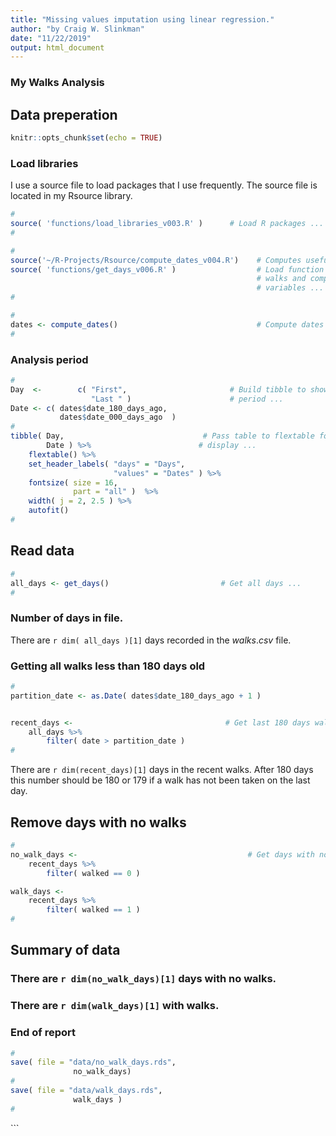 ```yaml
---
title: "Missing values imputation using linear regression."
author: "by Craig W. Slinkman"
date: "11/22/2019"
output: html_document
---
```


### My Walks Analysis 

## Data preperation  

```r
knitr::opts_chunk$set(echo = TRUE)
```

### Load libraries 
I use a source file to load packages that I use frequently.  The source file is
located in my Rsource library.


```r
#
source( 'functions/load_libraries_v003.R' )      # Load R packages ...
#
```

```r
#
source('~/R-Projects/Rsource/compute_dates_v004.R')    # Computes useful dates ...
source( 'functions/get_days_v006.R' )                  # Load function to read ...
                                                       # walks and compute derived
                                                       # variables ...
#
```

```r
#
dates <- compute_dates()                               # Compute dates lilely to be                                                           # frquently used ...
#
```
              
### Analysis period 
 
```r
#
Day  <-        c( "First",                       # Build tibble to show analysis
                  "Last " )                      # period ...
Date <- c( dates$date_180_days_ago,      
           dates$date_000_days_ago  )
#
tibble( Day,                               # Pass table to flextable for
        Date ) %>%                        # display ...
    flextable() %>% 
    set_header_labels( "days" = "Days",
                       "values" = "Dates" ) %>% 
    fontsize( size = 16,
              part = "all" )  %>% 
    width( j = 2, 2.5 ) %>% 
    autofit()
#
```
 
## Read data 

```r
#
all_days <- get_days()                         # Get all days ...
#
```

### Number of days in file.

There are `r dim( all_days )[1]` days recorded in the $walks.csv$ file. 

### Getting all walks less than 180 days old 

```r
#
partition_date <- as.Date( dates$date_180_days_ago + 1 )


recent_days <-                                  # Get last 180 days walks ...
    all_days %>% 
        filter( date > partition_date ) 
#               
```

There are `r dim(recent_days)[1]` days in the recent walks.  After 180 days this number should be 180 or 179 if a walk has not been taken on the last day.

## Remove days with no walks

```r
#
no_walk_days <-                                      # Get days with no walks ...
    recent_days %>% 
        filter( walked == 0 )

walk_days <- 
    recent_days %>% 
        filter( walked == 1 )
#
```

## Summary of data 

### There are `r dim(no_walk_days)[1]` days with no walks. 

### There are `r dim(walk_days)[1]` with walks. 

### End of report

```r
#
save( file = "data/no_walk_days.rds",          
              no_walk_days)
#  
save( file = "data/walk_days.rds",
              walk_days )
#
```



```

